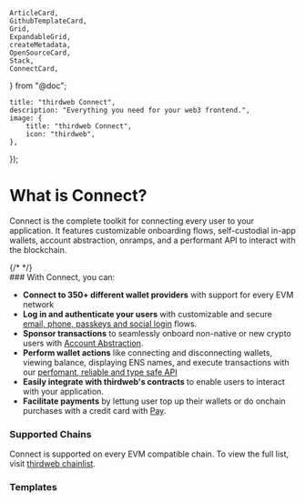 	ArticleCard,
	GithubTemplateCard,
	Grid,
	ExpandableGrid,
	createMetadata,
	OpenSourceCard,
	Stack,
	ConnectCard,
} from "@doc";

	title: "thirdweb Connect",
	description: "Everything you need for your web3 frontend.",
	image: {
		title: "thirdweb Connect",
		icon: "thirdweb",
	},
});

# What is Connect?

Connect is the complete toolkit for connecting every user to your application. It features customizable onboarding flows, self-custodial in-app wallets, account abstraction, onramps, and a performant API to interact with the blockchain.

<div
	className={cn(
		"my-4 grid gap-4 md:grid-cols-2 lg:grid-cols-2",
		props.className,
	)}
>
	<ConnectCard
		title="Playground"
		href="https://playground.thirdweb.com"
		iconUrl="/icons/connect/intros/demo.svg"
	/>
	<ConnectCard
		title="Quickstart"
		href="https://portal.thirdweb.com/react/v5/getting-started"
		iconUrl="/icons/connect/intros/quickstart.svg"
	/>
	{/* <ConnectCard
		title="Why Connect?"
		href=""
		iconUrl="/icons/connect/intros/why-connect.svg"
	/>
	<ConnectCard
		title="Video Tutorial"
		href=""
		iconUrl="/icons/connect/intros/video-tutorial.svg"
	/> */}
</div>
### With Connect, you can:

- **Connect to 350+ different wallet providers** with support for every EVM network
- **Log in and authenticate your users** with customizable and secure [email, phone, passkeys and social login](https://portal.thirdweb.com/connect/in-app-wallet/overview) flows.
- **Sponsor transactions** to seamlessly onboard non-native or new crypto users with [Account Abstraction](https://portal.thirdweb.com/connect/account-abstraction/overview).
- **Perform wallet actions** like connecting and disconnecting wallets, viewing balance, displaying ENS names, and execute transactions with our [perfomant, reliable and type safe API](https://portal.thirdweb.com/connect/blockchain-api)
- **Easily integrate with thirdweb's contracts** to enable users to interact with your application.
- **Facilitate payments** by lettung user top up their wallets or do onchain purchases with a credit card with [Pay](https://portal.thirdweb.com/connect/pay/overview).

### Supported Chains

Connect is supported on every EVM compatible chain. To view the full list, visit [thirdweb chainlist](https://thirdweb.com/chainlist).

### Templates

<ExpandableGrid>

<GithubTemplateCard
	title="Next Starter"
	href="https://github.com/thirdweb-example/next-starter"
	tag="Starter"
/>
<GithubTemplateCard
	title="Vite Starter"
	href="https://github.com/thirdweb-example/vite-starter"
	tag="Starter"
/>
<GithubTemplateCard
	title="Node Starter"
	href="https://github.com/thirdweb-example/node-starter"
	tag="Starter"
/>
<GithubTemplateCard
	title="Expo Starter"
	href="https://github.com/thirdweb-example/expo-starter"
	tag="Starter"
/>

<GithubTemplateCard
	title="NFT Marketplace"
	href="https://github.com/thirdweb-example/marketplace-v3"
	tag="Builds"
/>

<GithubTemplateCard
	title="Auth - NextJS"
	href="https://github.com/thirdweb-example/thirdweb-auth-next"
	tag="Example"
/>

<GithubTemplateCard
	title="Auth - Express"
	href="https://github.com/thirdweb-example/thirdweb-auth-express"
	tag="Example"
/>

<GithubTemplateCard
	title="Account Abstraction"
	href="https://github.com/thirdweb-example/account-abstraction"
	tag="Example"
/>

<GithubTemplateCard
	title="Sign in with Farcaster"
	href="https://github.com/thirdweb-example/thirdweb-siwf"
	tag="Example"
/>

</ExpandableGrid>
